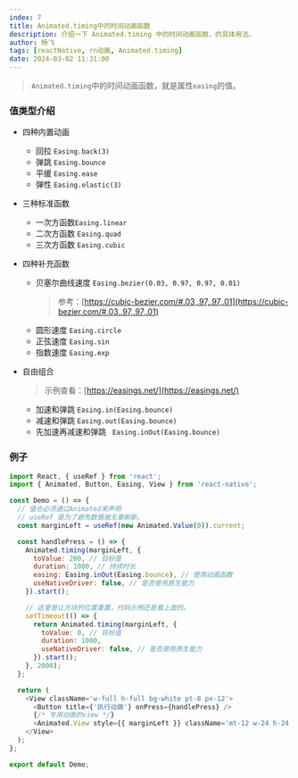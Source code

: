```yaml
---
index: 7
title: Animated.timing中的时间动画函数
description: 介绍一下 Animated.timing 中的时间动画函数，的具体用法。
author: 杨飞
tags: [reactNative, rn动画, Animated.timing]
date: 2024-03-02 11:31:00
---
```


> `Animated.timing`中的时间动画函数，就是属性`easing`的值。

### 值类型介绍
  - 四种内置动画
    - 回拉 `Easing.back(3)`
    - 弹跳 `Easing.bounce`
    - 平缓 `Easing.ease`
    - 弹性 `Easing.elastic(3)`

  - 三种标准函数
    - 一次方函数`Easing.linear`
    - 二次方函数 `Easing.quad`
    - 三次方函数 `Easing.cubic`

  - 四种补充函数
    - 贝塞尔曲线速度 `Easing.bezier(0.03, 0.97, 0.97, 0.01)`
      > 参考：[https://cubic-bezier.com/#.03,.97,.97,.01](https://cubic-bezier.com/#.03,.97,.97,.01)
    - 圆形速度 `Easing.circle`
    - 正弦速度 `Easing.sin`
    - 指数速度 `Easing.exp`

  - 自由组合
    > 示例查看：[https://easings.net/](https://easings.net/)
    - 加速和弹跳 `Easing.in(Easing.bounce)`
    - 减速和弹跳 `Easing.out(Easing.bounce)`
    - 先加速再减速和弹跳 ` Easing.inOut(Easing.bounce)`

### 例子

```javascript
import React, { useRef } from 'react';
import { Animated, Button, Easing, View } from 'react-native';

const Demo = () => {
  // 值也必须通过Animated来声明
  // useRef 是为了避免数据被无辜刷新。
  const marginLeft = useRef(new Animated.Value(0)).current;

  const handlePress = () => {
    Animated.timing(marginLeft, {
      toValue: 200, // 目标值
      duration: 1000, // 持续时长
      easing: Easing.inOut(Easing.bounce), // 使用动画函数
      useNativeDriver: false, // 是否使用原生能力
    }).start();

    // 这里是让方块的位置重置，代码示例还是看上面的。
    setTimeout(() => {
      return Animated.timing(marginLeft, {
        toValue: 0, // 目标值
        duration: 1000,
        useNativeDriver: false, // 是否使用原生能力
      }).start();
    }, 2000);
  };

  return (
    <View className='w-full h-full bg-white pt-8 px-12'>
      <Button title={'执行动画'} onPress={handlePress} />
      {/* 专用动画的view */}
      <Animated.View style={{ marginLeft }} className='mt-12 w-24 h-24 rounded-xl bg-blue-900' />
    </View>
  );
};

export default Demo;
```
